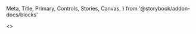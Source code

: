   Meta,
  Title,
  Primary,
  Controls,
  Stories,
  Canvas,
} from '@storybook/addon-docs/blocks'



<>

<Title />


## Overview

Buttons are clickable elements that are used to trigger actions. They communicate calls to action to the user and allow users to interact with pages in a
variety of ways. Button labels express what action will occur when the user interacts with it.

<Canvas of={ButtonAllStories.Sizes} />
<Canvas of={ButtonAllStories.Variants} />

## Component API

The component accepts the following props:

<Canvas of={ButtonAllStories.Default} />
<Controls />

※ I'll write how to use advanced props.

### Button asChild

The `asChild` prop allows you to render the button as a child of another component.
The following example shows how to render a button as a child of an anchor tag.

```tsx title="Button asChild"
<Button asChild>
  <a href="/">Button</a>
</Button>
```

<Canvas of={ButtonAllStories.Default} />

### Button Loading

The `loading` prop allows you to show a loading state on the button.
The following example using Tanstack Query shows how to render a button in a loading state.

```tsx title="Button loading"
const { isPending, isSuccess, isError, data, error } = useQuery({
  queryKey: ['posts'],
  queryFn: () => fetchPosts(),
})

<Button loading={isPending}>
  {isPending ? 'Loading...' : 'Button'}
</Button>
```

<Canvas of={ButtonAllStories.Loading} />

### Button Inverse

The `inverse` prop allows you to render the button with an inverse color scheme on a dark background.

```tsx title="Button inverse"
<Button inverse>
  Button
</Button>
```

<div className="bg-[#021934] p-6 rounded">
  <Canvas of={ButtonAllStories.Inverse} inline />
</div>

### Button Left Icon

The `leftIcon` prop allows you to render an icon on the left side of the button.

```tsx title="Button left icon"
<Button
  leftIcon={<Icon name="Atom" />}
>
  Button
</Button>
```

<Canvas of={ButtonAllStories.LeftIcon} />

</>